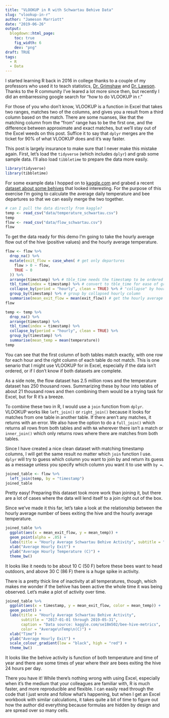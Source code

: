 ```yaml
---
title: "VLOOKUP in R with Schwartau Behive Data"
slug: "vlookup-in-r"
author: "Jameson Marriott"
date: "2019-06-26"
output:
  blogdown::html_page:
    toc: true
    fig_width: 6
    dev: "png"
draft: TRUE
tags:
  - R
  - Data
---
```


I started learning R back in 2016 in college thanks to a couple of my professors who used it to teach statistics, [Dr. Grimshaw](https://twitter.com/drgrimshaw) and [Dr. Lawson](https://statistics.byu.edu/content/lawson-john-s). Thanks to the R community I've leared a lot more since then, but recently I did an embarressing google search for "how to do VLOOKUP in r." 

For those of you who don't know, VLOOKUP is a function in Excel that takes two ranges, matches two of the columns, and gives you a result from a third column based on the match. There are some nuanses, like that the matching column from the "from" range has to be the first one, and the difference between approximate and exact matches, but we'll stay out of the Excel weeds on this post. Suffice it to say that `dplyr` merges are the ticket for 90% of what VLOOKUP does and it's way faster. 

This post is largely insurance to make sure that I never make this mistake again. First, let's load the `tidyverse` (which includes `dplyr`) and grab some sample data. I'll also load `tibbletime` to prepare the data more easily. 

```r
library(tidyverse)
library(tibbletime)
```

For some example data I hopped on to [kaggle.com](https://www.kaggle.com/) and grabed a recent [dataset about some behives](https://www.kaggle.com/se18m502/bee-hive-metrics) that looked interesting. For the purpose of this exercise I'm going to calculate the average daily temperature and bee departures so that we can easily merge the two together. 

```r
# can I pull the data directly from kaggle? 
temp <- read_csv("data/temperature_schwartau.csv")
temp
flow <- read_csv("data/flow_schwartau.csv")
flow
```

To get the data ready for this demo I'm going to take the hourly average flow out of the hive (positive values) and the hourly average temperature. 

```r
flow <- flow %>%
  drop_na() %>%
  mutate(exit_flow = case_when( # get only departures
    flow > 0 ~ flow,
    TRUE ~ 0
  )) %>%
  arrange(timestamp) %>% # tble_time needs the timestamp to be ordered
  tbl_time(index = timestamp) %>% # convert to tble_time for ease of grouping by hour
  collapse_by(period = "hourly", clean = TRUE) %>% # "collapse" by hour
  group_by(timestamp) %>% # group by collapsed hourly column
  summarise(mean_exit_flow = mean(exit_flow)) # get the hourly average
flow

temp <- temp %>%
  drop_na() %>%
  arrange(timestamp) %>%
  tbl_time(index = timestamp) %>%
  collapse_by(period = "hourly", clean = TRUE) %>%
  group_by(timestamp) %>%
  summarise(mean_temp = mean(temperature))
temp
```

You can see that the first column of both tables match exactly, with one row for each hour and the right column of each table do not match. This is one senario that I might use VLOOKUP for in Excel, especially if the data isn't ordered, or if I don't know if both datasets are complete. 

As a side note, the flow dataset has 2.5 million rows and the temperature dataset has 250 thousand rows. Summarizing these by hour into tables of about 21 thousand rows and then combining them would be a trying task for Excel, but for R it's a breeze. 

To combine these two in R, I would use a `join` function from `dplyr`. VLOOKUP works like `left_join()` or `right_join()` because it looks for matches from one table in another table. If there aren't any matches, it returns with an error. We also have the option to do a `full_join()` which returns all rows from both tables and with `NA` wherever there isn't a match or `inner_join()` which only returns rows where there are matches from both tables. 

Since I have created a nice clean dataset with matching timestamp columns, I will get the same result no matter which `join` function I use. `dplyr` will try to guess which column you want to join by and return its guess as a message unless you specify which column you want it to use with `by =`. 

```r
joined_table <- flow %>%
  left_join(temp, by = "timestamp")
joined_table
```

Pretty easy! Preparing this dataset took more work than joining it, but there are a lot of cases where the data will lend itself to a join right out of the box. 

Since we've made it this far, let's take a look at the relationship between the hourly average number of bees exiting the hive and the hourly average temperature. 

```r
joined_table %>%
  ggplot(aes(x = mean_exit_flow, y = mean_temp)) +
  geom_point(alpha = .05) +
  labs(title = "Hourly Average Schwartau Behive Activity", subtitle = "2017-01-01 through 2019-05-31", caption = "Data source: kaggle.com/se18m502/bee-hive-metrics") +
  xlab("Average Hourly Exit") +
  ylab("Average Hourly Temperature (C)") +
  theme_bw()
```

It looks like it needs to be about 10 C (50 F) before these bees want to head outdoors, and above 30 C (86 F) there is a huge spike in activity. 

There is a pretty thick line of inactivity at all temperatures, though, which makes me wonder if the behive has been active the whole time it was being observed. Let's make a plot of activity over time. 

```r
joined_table %>%
  ggplot(aes(x = timestamp, y = mean_exit_flow, color = mean_temp)) +
  geom_point() +
  labs(title = "Hourly Average Schwartau Behive Activity", 
       subtitle = "2017-01-01 through 2019-05-31", 
       caption = "Data source: kaggle.com/se18m502/bee-hive-metrics",
       color = "Average\nTemp\n(C)") +
  xlab("Time") +
  ylab("Average Hourly Exit") +
  scale_colour_gradient(low = "black", high = "red") +
  theme_bw()
```

It looks like the behive activity is function of both temperature and time of year and there are some times of year where their are bees exiting the hive 24 hours per day. 

There you have it! While there's nothing wrong with using Excel, especially when it's the medium that your colleagues are familiar with, R is much faster, and more reproducible and flexible. I can easily read through the code that I just wrote and follow what's happening, but when I get an Excel workbook with similar calculations, it takes quite a bit of time to figure out how the author did everything because formulas are hidden by design and are spread over so many cells. 